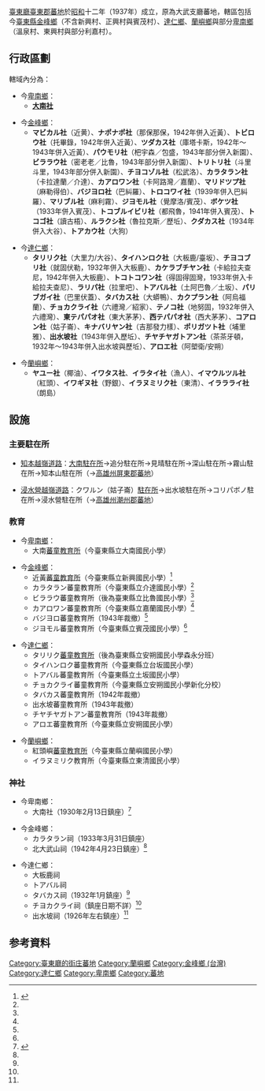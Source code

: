 {{NoteTA|1=zh-hans:庄; zh-hant:庄;}}
[[臺東廳|臺東廳]][[臺東郡|臺東郡]][[蕃地|蕃地]]於[[昭和|昭和]]十二年（1937年）成立，原為大武支廳蕃地，轄區包括今[[臺東縣|臺東縣]][[金峰鄉_(台灣)|金峰鄉]]（不含新興村、正興村與賓茂村）、[[達仁鄉|達仁鄉]]、[[蘭嶼鄉|蘭嶼鄉]]與部分[[卑南鄉|卑南鄉]]（溫泉村、東興村與部分利嘉村）。

==行政區劃==
轄域內分為：
*今[[卑南鄉|卑南鄉]]：
**'''[[達魯瑪克部落|大南社]]'''

*今[[金峰鄉_(臺灣)|金峰鄉]]：
**'''マビカル社'''（近黄）、'''ナポナポ社'''（那保那保，1942年併入近黃）、'''トビロウ社'''（托畢錄，1942年併入近黃）、'''ツダカス社'''（庫塔卡斯，1942年～1943年併入近黃）、'''パウモリ社'''（杷宇森／包盛，1943年部分併入新園）、'''ビララウ社'''（密老老／比魯，1943年部分併入新園）、'''トリトリ社'''（斗里斗里，1943年部分併入新園）、'''チヨコゾル社'''（松武洛）、'''カラタラン社'''（卡拉達蘭／介達）、'''カアロワン社'''（卡阿路灣／嘉蘭）、'''マリドツプ社'''（麻勒得伯）、'''バジヨロ社'''（巴糾羅）、'''トロコワイ社'''（1939年併入巴糾羅）、'''マリブル社'''（麻利霧）、'''ジヨモル社'''（覺摩洛/賓茂）、'''ボケツ社'''（1933年併入賓茂）、'''トコブルイビリ社'''（都飛魯，1941年併入賓茂）、'''トコゴ社'''（讀古梧）、'''ルラクシ社'''（魯拉克斯／歷坵）、'''クダカス社'''（1934年併入大谷）、'''トアカウ社'''（大狗）

*今[[達仁鄉|達仁鄉]]：
**'''タリリク社'''（大里力/大谷）、'''タイハンロク社'''（大板鹿/臺坂）、'''チヨコブリ社'''（就固伏勒，1932年併入大板鹿）、'''カケラブチヤン社'''（卡給拉夫查尼，1942年併入大板鹿）、'''トコトコワン社'''（得固得固灣，1933年併入卡給拉夫查尼）、'''ラリパ社'''（拉里吧）、'''トアバル社'''（土阿巴魯／土坂）、'''パリブガイ社'''（巴里伏蓋）、'''タバカス社'''（大蟒鴨）、'''カクプラン社'''（阿烏福蘭）、'''チョカクライ社'''（六禮灣／紹家）、'''テノコ社'''（地努固，1932年併入六禮灣）、'''東テパパオ社'''（東大茅茅）、'''西テパパオ社'''（西大茅茅）、'''コアロン社'''（姑子崙）、'''キナバリヤン社'''（吉那發力樣）、'''ポリガツト社'''（埔里雅）、'''出水坡社'''（1943年併入歷坵）、'''チヤチヤガトアン社'''（茶茶牙頓，1932年～1943年併入出水坡與歷坵）、'''アロエ社'''（阿塱衛/安朔）

*今[[蘭嶼鄉|蘭嶼鄉]]：
**'''ヤユー社'''（椰油）、'''イワタス社'''、'''イラタイ社'''（漁人）、'''イマウルツル社'''（紅頭）、'''イワギヌ社'''（野銀）、'''イラヌミリク社'''（東清）、'''イララライ社'''（朗島）

==設施==
===主要駐在所===
*[[知本越嶺古道|知本越嶺道路]]：[[達魯瑪克部落|大南]][[駐在所|駐在所]]→追分駐在所→見晴駐在所→深山駐在所→霧山駐在所→知本山駐在所（→[[高雄州|高雄州]][[屏東郡|屏東郡]][[蕃地_(屏東郡)|蕃地]]）

*[[浸水營古道|浸水營越嶺道路]]：クワルン（姑子崙）[[駐在所|駐在所]]→出水坡駐在所→コリパボノ駐在所→浸水營駐在所（→[[高雄州|高雄州]][[潮州郡|潮州郡]][[蕃地_(潮州郡)|蕃地]]）

===教育===
*今[[卑南鄉|卑南鄉]]：
**大南[[蕃童教育所|蕃童教育所]]（今臺東縣立大南國民小學）

*今[[金峰鄉_(台灣)|金峰鄉]]：
**近黃[[蕃童教育所|蕃童教育所]]（今臺東縣立新興國民小學）<ref name ="金峰鄉志">{{cite book |author=財團法人中華綜合發展研究院應用史學研究所 |title=《金峰鄉志》 |year=2006 |publisher=臺東縣金峰鄉公所 |location=[[臺東縣|臺東縣]] |isbn=9860044236 |language=zh-tw}}</ref>{{Rp|375}}
**カラタラン蕃童教育所（今臺東縣立介達國民小學）<ref name ="金峰鄉志"/>{{Rp|371}}
**ビララウ蕃童教育所（後為臺東縣立比魯國民小學）<ref name ="金峰鄉志"/>{{Rp|371、372}}
**カアロワン蕃童教育所（今臺東縣立嘉蘭國民小學）<ref name ="金峰鄉志"/>{{Rp|368}}
**バジヨロ蕃童教育所（1943年裁撤）<ref name ="金峰鄉志"/>{{Rp|369、370}}
**ジヨモル蕃童教育所（今臺東縣立賓茂國民小學）<ref name ="金峰鄉志"/>{{Rp|378}}

*今[[達仁鄉|達仁鄉]]：
**タリリク[[蕃童教育所|蕃童教育所]]（後為臺東縣立安朔國民小學森永分班）
**タイハンロク蕃童教育所（今臺東縣立台坂國民小學）
**トアバル蕃童教育所（今臺東縣立土坂國民小學）
**チョカクライ蕃童教育所（今臺東縣立安朔國民小學新化分校）
**タバカス蕃童教育所（1942年裁撤）
**出水坡蕃童教育所（1943年裁撤）
**チヤチヤガトアン蕃童教育所（1943年裁撤）
**アロエ蕃童教育所（今臺東縣立安朔國民小學）

*今[[蘭嶼鄉|蘭嶼鄉]]：
**紅頭嶼[[蕃童教育所|蕃童教育所]]（今臺東縣立蘭嶼國民小學）
**イラヌミリク教育所（今臺東縣立東清國民小學）

===神社===
*今卑南鄉：
**大南社（1930年2月13日鎮座）<ref name ="遠渡來台的日本諸神">{{cite book |author=金子展也 |translator=陳嫻若 |title=《遠渡來台的日本諸神》 |year=2020 |publisher=野人文化 |location=[[新北市|新北市]] |isbn=9789863844372 |language=zh-tw}}</ref>{{Rp|334}}

*今金峰鄉：
**カラタラン祠（1933年3月31日鎮座）
**北大武山祠（1942年4月23日鎮座）<ref name ="遠渡來台的日本諸神"/>{{Rp|358}}

*今達仁鄉：
**大板鹿祠
**トアバル祠
**タバカス祠（1932年1月鎮座）<ref name ="遠渡來台的日本諸神"/>{{Rp|339}}
**チヨカクライ祠（鎮座日期不詳）<ref name ="遠渡來台的日本諸神"/>{{Rp|340}}
**出水坡祠（1926年左右鎮座）<ref name ="遠渡來台的日本諸神"/>{{Rp|338}}

==参考資料==
{{Reflist}}
{{臺東郡}}
{{台東廳}}

[[Category:臺東廳的街庄蕃地|Category:臺東廳的街庄蕃地]]
[[Category:蘭嶼鄉|Category:蘭嶼鄉]]
[[Category:金峰鄉_(台灣)|Category:金峰鄉 (台灣)]]
[[Category:達仁鄉|Category:達仁鄉]]
[[Category:卑南鄉|Category:卑南鄉]]
[[Category:蕃地|Category:蕃地]]